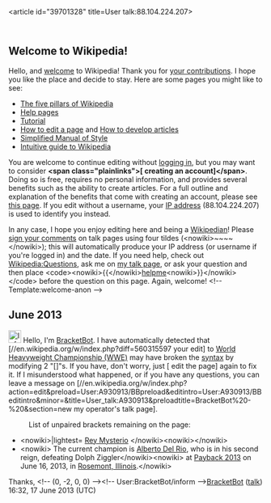 <article id="39701328" title=User talk:88.104.224.207>
	<talkpage id="39701328" title="User talk:88.104.224.207">
== Welcome to Wikipedia! ==

Hello, and [[Wikipedia:Introduction|welcome]] to Wikipedia! Thank you for [[Special:Contributions/88.104.224.207|your contributions]]. I hope you like the place and decide to stay. Here are some pages you might like to see:

* [[Wikipedia:Five pillars|The five pillars of Wikipedia]]
* [[Help:Contents|Help pages]]
* [[Wikipedia:Tutorial|Tutorial]]
* [[Wikipedia:How to edit a page|How to edit a page]] and [[Wikipedia:Article development|How to develop articles]]
* [[Wikipedia:Simplified Manual of Style|Simplified Manual of Style]]
* [[Help:Wikipedia: The Missing Manual|Intuitive guide to Wikipedia]]

You are welcome to continue editing without [[Special:Userlogin|logging in]], but you may want to consider '''&lt;span class=&quot;plainlinks&quot;&gt;[{{fullurl:Special:Userlogin|type=signup}} creating an account]&lt;/span&gt;'''. Doing so is free, requires no personal information, and provides several benefits such as the ability to create articles. For a full outline and explanation of the benefits that come with creating an account, please see [[Wikipedia:Why create an account?|this page]]. If you edit without a username, your [[IP address]] (88.104.224.207) is used to identify you instead.

In any case, I hope you enjoy editing here and being a [[Wikipedia:Wikipedians|Wikipedian]]! Please [[Wikipedia:Signatures|sign your comments]] on talk pages using four tildes (&lt;nowiki&gt;~~~~&lt;/nowiki&gt;); this will automatically produce your IP address (or username if you're logged in) and the date. If you need help, check out [[Wikipedia:Questions]], ask me on [[User talk:BracketBot|my talk page]], or ask your question and then place &lt;code&gt;&lt;nowiki&gt;{{&lt;/nowiki&gt;[[:Category:Wikipedians looking for help|helpme]]&lt;nowiki&gt;}}&lt;/nowiki&gt;&lt;/code&gt; before the question on this page. Again, welcome! &lt;!-- Template:welcome-anon --&gt;

== June 2013 ==

[[File:Information.svg|25px|alt=|link=]] Hello, I'm [[User:BracketBot|BracketBot]]. I have automatically detected that [//en.wikipedia.org/w/index.php?diff=560315597 your edit] to [[World Heavyweight Championship (WWE)]] may have broken the [[syntax]] by modifying 2 &quot;[]&quot;s. If you have, don't worry, just [{{fullurl:World Heavyweight Championship (WWE)|action=edit&amp;minor=minor&amp;summary=Fixing+typo+raised+by+%5B%5BUser%3ABracketBot%7CBracketBot%5D%5D}} edit the page] again to fix it. If I misunderstood what happened, or if you have any questions, you can leave a message on [//en.wikipedia.org/w/index.php?action=edit&amp;preload=User:A930913/BBpreload&amp;editintro=User:A930913/BBeditintro&amp;minor=&amp;title=User_talk:A930913&amp;preloadtitle=BracketBot%20-%20{{subst&lt;/noinclude&gt;:REVISIONUSER}}&amp;section=new my operator's talk page].
:List of unpaired brackets remaining on the page:
*&lt;nowiki&gt;|lightest= [[Rey Mysterio]] &lt;/nowiki&gt;{{red|'''&amp;#40;'''}}&lt;nowiki&gt;{{convert|170|lb|kg|abbr=on}}&lt;/nowiki&gt;
*&lt;nowiki&gt; The current champion is [[Alberto Del Rio]], who is in his second reign, defeating Dolph Ziggler&lt;/nowiki&gt;{{red|'''&amp;#93;&amp;#93;'''}}&lt;nowiki&gt; at [[Payback 2013]] on June 16, 2013, in [[Rosemont, Illinois]].&lt;/nowiki&gt;
Thanks, &lt;!-- (0, -2, 0, 0) --&gt;&lt;!-- User:BracketBot/inform --&gt;[[User:BracketBot|BracketBot]] ([[User talk:BracketBot|talk]]) 16:32, 17 June 2013 (UTC)
	</talkpage>
</article>